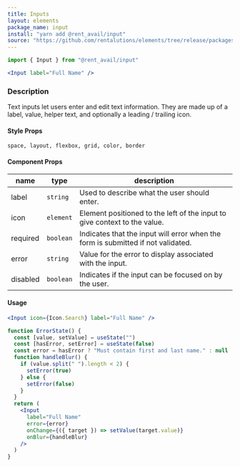 ```yaml
---
title: Inputs
layout: elements
package_name: input
install: "yarn add @rent_avail/input"
source: "https://github.com/rentalutions/elements/tree/release/packages/input"
---
```


```js
import { Input } from "@rent_avail/input"
```

```jsx live
<Input label="Full Name" />
```

### Description

Text inputs let users enter and edit text information. They are made up of a label, value, helper text, and optionally a leading / trailing icon.

#### Style Props

`space, layout, flexbox, grid, color, border`

#### Component Props

| name     | type      | description                                                                      |
| -------- | --------- | -------------------------------------------------------------------------------- |
| label    | `string`  | Used to describe what the user should enter.                                     |
| icon     | `element` | Element positioned to the left of the input to give context to the value.        |
| required | `boolean` | Indicates that the input will error when the form is submitted if not validated. |
| error    | `string`  | Value for the error to display associated with the input.                        |
| disabled | `boolean` | Indicates if the input can be focused on by the user.                            |

#### Usage

```jsx live
<Input icon={Icon.Search} label="Full Name" />
```

```jsx live
function ErrorState() {
  const [value, setValue] = useState("")
  const [hasError, setError] = useState(false)
  const error = hasError ? "Must contain first and last name." : null
  function handleBlur() {
    if (value.split(" ").length < 2) {
      setError(true)
    } else {
      setError(false)
    }
  }
  return (
    <Input
      label="Full Name"
      error={error}
      onChange={({ target }) => setValue(target.value)}
      onBlur={handleBlur}
    />
  )
}
```
